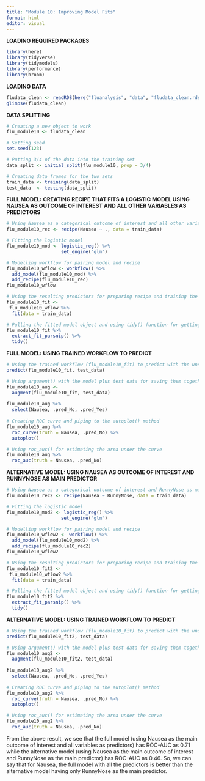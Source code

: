 ```yaml
---
title: "Module 10: Improving Model Fits"
format: html
editor: visual
---
```


**LOADING REQUIRED PACKAGES**

```r
library(here)
library(tidyverse)
library(tidymodels)
library(performance)
library(broom)
```

**LOADING DATA**

```r
fludata_clean <- readRDS(here("fluanalysis", "data", "fludata_clean.rds"))
glimpse(fludata_clean)
```

**DATA SPLITTING**

```r
# Creating a new object to work
flu_module10 <- fludata_clean

# Setting seed
set.seed(123)

# Putting 3/4 of the data into the training set
data_split <- initial_split(flu_module10, prop = 3/4)

# Creating data frames for the two sets
train_data <- training(data_split)
test_data  <- testing(data_split)
```

**FULL MODEL: CREATING RECIPE THAT FITS A LOGISTIC MODEL USING NAUSEA AS OUTCOME OF INTEREST AND ALL OTHER VARIABLES AS PREDICTORS**

```r
# Using Nausea as a categorical outcome of interest and all other variables as predictors
flu_module10_rec <- recipe(Nausea ~ ., data = train_data)

# Fitting the logistic model
flu_module10_mod <- logistic_reg() %>% 
                    set_engine("glm")

# Modelling workflow for pairing model and recipe 
flu_module10_wflow <- workflow() %>% 
  add_model(flu_module10_mod) %>% 
  add_recipe(flu_module10_rec)
flu_module10_wflow

# Using the resulting predictors for preparing recipe and training the model
flu_module10_fit <- 
 flu_module10_wflow %>% 
  fit(data = train_data)

# Pulling the fitted model object and using tidy() function for getting a tidy tibble of model coefficients
flu_module10_fit %>% 
  extract_fit_parsnip() %>% 
  tidy()
```

**FULL MODEL: USING TRAINED WORKFLOW TO PREDICT**

```r
# Using the trained workflow (flu_module10_fit) to predict with the unseen test data
predict(flu_module10_fit, test_data)

# Using argument() with the model plus test data for saving them together
flu_module10_aug <- 
  augment(flu_module10_fit, test_data)
  
flu_module10_aug %>%
  select(Nausea, .pred_No, .pred_Yes)
  
# Creating ROC curve and piping to the autoplot() method
flu_module10_aug %>% 
  roc_curve(truth = Nausea, .pred_No) %>% 
  autoplot()

# Using roc_auc() for estimating the area under the curve 
flu_module10_aug %>% 
  roc_auc(truth = Nausea, .pred_No)
```

**ALTERNATIVE MODEL: USING NAUSEA AS OUTCOME OF INTEREST AND RUNNYNOSE AS MAIN PREDICTOR**

```r
# Using Nausea as a categorical outcome of interest and RunnyNose as main predictor
flu_module10_rec2 <- recipe(Nausea ~ RunnyNose, data = train_data)

# Fitting the logistic model
flu_module10_mod2 <- logistic_reg() %>% 
                    set_engine("glm")

# Modelling workflow for pairing model and recipe 
flu_module10_wflow2 <- workflow() %>% 
  add_model(flu_module10_mod2) %>% 
  add_recipe(flu_module10_rec2)
flu_module10_wflow2

# Using the resulting predictors for preparing recipe and training the model
flu_module10_fit2 <- 
 flu_module10_wflow2 %>% 
  fit(data = train_data)

# Pulling the fitted model object and using tidy() function for getting a tidy tibble of model coefficients
flu_module10_fit2 %>% 
  extract_fit_parsnip() %>% 
  tidy()
```

**ALTERNATIVE MODEL: USING TRAINED WORKFLOW TO PREDICT**

```r
# Using the trained workflow (flu_module10_fit) to predict with the unseen test data
predict(flu_module10_fit2, test_data)

# Using argument() with the model plus test data for saving them together
flu_module10_aug2 <- 
  augment(flu_module10_fit2, test_data)
  
flu_module10_aug2 %>%
  select(Nausea, .pred_No, .pred_Yes)
  
# Creating ROC curve and piping to the autoplot() method
flu_module10_aug2 %>% 
  roc_curve(truth = Nausea, .pred_No) %>% 
  autoplot()

# Using roc_auc() for estimating the area under the curve 
flu_module10_aug2 %>% 
  roc_auc(truth = Nausea, .pred_No)
```

From the above result, we see that the full model (using Nausea as the main outcome of interest and all variables as predictors) has ROC-AUC as 0.71 while the alternative model (using Nausea as the main outcome of interest and RunnyNose as the main predictor) has ROC-AUC as 0.46. So, we can say that for Nausea, the full model with all the predictors is better than the alternative model having only RunnyNose as the main predictor.
